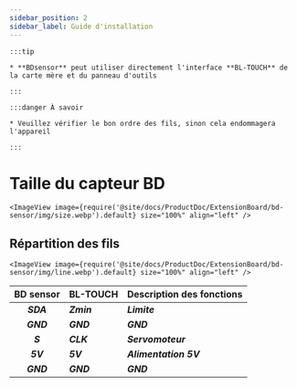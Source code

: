 ```yaml
---
sidebar_position: 2
sidebar_label: Guide d'installation
---
```




    :::tip

    * **BDsensor** peut utiliser directement l'interface **BL-TOUCH** de la carte mère et du panneau d'outils

    :::

    :::danger À savoir

    * Veuillez vérifier le bon ordre des fils, sinon cela endommagera l'appareil

    :::

# Taille du capteur BD


    <ImageView image={require('@site/docs/ProductDoc/ExtensionBoard/bd-sensor/img/size.webp').default} size="100%" align="left" />

## Répartition des fils

    <ImageView image={require('@site/docs/ProductDoc/ExtensionBoard/bd-sensor/img/line.webp').default} size="100%" align="left" />

|      BD sensor    |  BL-TOUCH  |  Description des fonctions |
| :---------------: | :--------- |:-------------------------- |
|    ***SDA***    | ***Zmin*** | ***Limite***  |
|    ***GND***    | ***GND***  | ***GND*** |
|    ***S***      | ***CLK***  | ***Servomoteur***  |
|    ***5V***     | ***5V***   | ***Alimentation 5V***  |
|    ***GND***    | ***GND***  | ***GND***  |



